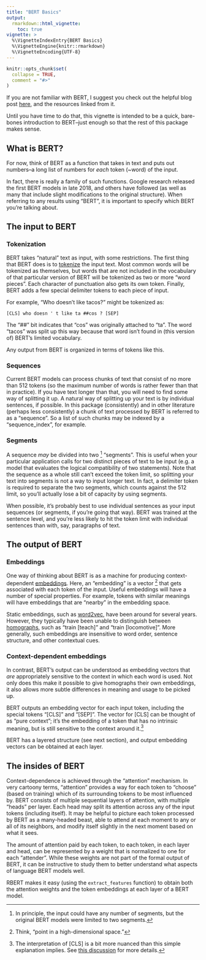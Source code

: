 ```yaml
---
title: "BERT Basics"
output: 
  rmarkdown::html_vignette:
    toc: true
vignette: >
  %\VignetteIndexEntry{BERT Basics}
  %\VignetteEngine{knitr::rmarkdown}
  %\VignetteEncoding{UTF-8}
---
```


 <!-- 
 Copyright 2019 Bedford Freeman & Worth Pub Grp LLC DBA Macmillan Learning. 

 Licensed under the Apache License, Version 2.0 (the "License");
 you may not use this file except in compliance with the License.
 You may obtain a copy of the License at

     http://www.apache.org/licenses/LICENSE-2.0

 Unless required by applicable law or agreed to in writing, software
 distributed under the License is distributed on an "AS IS" BASIS,
 WITHOUT WARRANTIES OR CONDITIONS OF ANY KIND, either express or implied.
 See the License for the specific language governing permissions and
 limitations under the License.
 -->

```r
knitr::opts_chunk$set(
  collapse = TRUE,
  comment = "#>"
)
```




If you are not familiar with BERT, I suggest you check out the helpful blog post
[here](http://jalammar.github.io/illustrated-bert/), and the resources linked
from it.

Until you have time to do that, this vignette is intended to be a quick, bare-bones
introduction to BERT--just enough so that the rest of this package makes sense.

## What is BERT?

For now, think of BERT as a function that takes in text and puts out numbers--a
long list of numbers for *each* token (~word) of the input.

In fact, there is really a family of such functions. Google research released
the first BERT models in late 2018, and others have followed (as well as many
that include slight modifications to the original structure). When referring to
any results using "BERT", it is important to specify which BERT you're talking
about.

## The input to BERT

### Tokenization

BERT takes "natural" text as input, with some restrictions. The first thing that
BERT does is to
[tokenize](https://en.wikipedia.org/wiki/Lexical_analysis#Tokenization) the
input text. Most common words will be tokenized as themselves, but words that
are not included in the vocabulary of that particular version of BERT will be
tokenized as two or more "word pieces". Each character of punctuation also gets
its own token. Finally, BERT adds a few special delimiter tokens to each piece
of input.

For example, "Who doesn't like tacos?" might be tokenized as:

`[CLS] who doesn ' t like ta ##cos ? [SEP]`

The "##" bit indicates that "cos" was originally attached to "ta". The word
"tacos" was split up this way because that word isn't found in (this version of)
BERT's limited vocabulary.

Any output from BERT is organized in terms of tokens like this.

### Sequences

Current BERT models can process chunks of text that consist of no more than 512
tokens (so the maximum number of words is rather fewer than that in practice). 
If you have text longer than that, you will need to find some way of splitting
it up. A natural way of splitting up your text is by individual sentences, if
possible. In this package (consistently) and in other literature (perhaps less
consistently) a chunk of text processed by BERT is referred to as a "sequence".
So a list of such chunks may be indexed by a "sequence_index", for example.

### Segments

A sequence *may* be divided into two [^segments] "segments". This is useful when
your particular application calls for two distinct pieces of text to be input
(e.g. a model that evaluates the logical compatibility of two statements). Note
that the sequence as a whole still can't exceed the token limit, so splitting
your text into segments is not a way to input longer text. In fact, a delimiter
token is required to separate the two segments, which counts against the 512
limit, so you'll actually lose a bit of capacity by using segments.

When possible, it's probably best to use individual sentences as your input
sequences (or segments, if you're going that way). BERT was trained at the
sentence level, and you're less likely to hit the token limit with individual
sentences than with, say, paragraphs of text.

[^segments]: In principle, the input could have any number of segments, but the
original BERT models were limited to two segments.

## The output of BERT

### Embeddings 

One way of thinking about BERT is as a machine for producing context-dependent
[embeddings](https://en.wikipedia.org/wiki/Word_embedding). Here, an "embedding"
is a vector [^vector] that gets associated with each token of the input. Useful
embeddings will have a number of special properties. For example, tokens with
similar meanings will have embeddings that are "nearby" in the embedding space.

Static embeddings, such as [word2vec](https://en.wikipedia.org/wiki/Word2vec),
have been around for several years. However, they typically have been unable to
distinguish between [homographs](https://en.wikipedia.org/wiki/Homograph), such
as "train [teach]" and "train [locomotive]". More generally, such embeddings are
insensitive to word order, sentence structure, and other contextual cues.

[^vector]: Think, "point in a high-dimensional space."

### Context-dependent embeddings

In contrast, BERT's output can be understood as embedding vectors that *are*
appropriately sensitive to the context in which each word is used. Not only does
this make it possible to give homographs their own embeddings, it also allows
more subtle differences in meaning and usage to be picked up.

BERT outputs an embedding vector for each input token, including the special
tokens "[CLS]" and "[SEP]". The vector for [CLS] can be thought of as "pure
context"; it's the embedding of a token that has no intrinsic meaning, but is
still sensitive to the context around it.[^CLS]

BERT has a layered structure (see next section), and output embedding vectors
can be obtained at each layer.

[^CLS]: The interpretation of [CLS] is a bit more nuanced than this simple
explanation implies. See [this
discussion](https://github.com/google-research/bert/issues/196) for more
details.

## The insides of BERT

Context-dependence is achieved through the "attention" mechanism. In very
cartoony terms, "attention" provides a way for each token to "choose" (based on
training) which of its surrounding tokens to be most influenced by. BERT
consists of multiple sequential layers of attention, with multiple "heads" per
layer. Each head may split its attention across any of the input tokens
(including itself). It may be helpful to picture each token processed by BERT as
a many-headed beast, able to attend at each moment to any or all of its
neighbors, and modify itself slightly in the next moment based on what it sees.

The amount of attention paid by each token, to each token, in each layer and
head, can be represented by a weight that is normalized to one for each
"attender". While these weights are not part of the formal output of BERT, it
can be instructive to study them to better understand what aspects of language
BERT models well.

RBERT makes it easy (using the `extract_features` function) to obtain both the
attention weights and the token embeddings at each layer of a BERT model.


